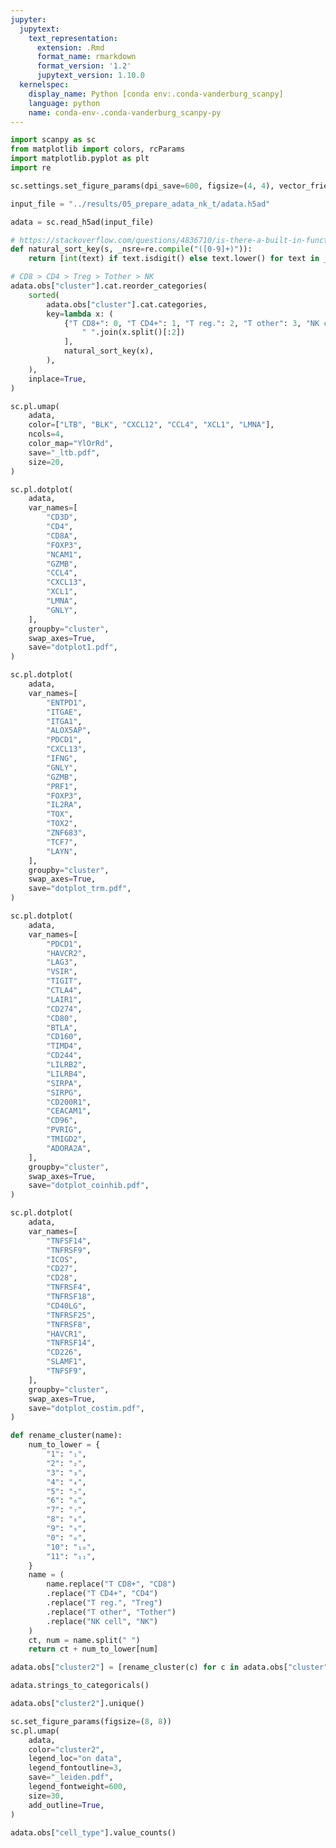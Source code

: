 ```yaml
---
jupyter:
  jupytext:
    text_representation:
      extension: .Rmd
      format_name: rmarkdown
      format_version: '1.2'
      jupytext_version: 1.10.0
  kernelspec:
    display_name: Python [conda env:.conda-vanderburg_scanpy]
    language: python
    name: conda-env-.conda-vanderburg_scanpy-py
---
```


```python
import scanpy as sc
from matplotlib import colors, rcParams
import matplotlib.pyplot as plt
import re

sc.settings.set_figure_params(dpi_save=600, figsize=(4, 4), vector_friendly=True)
```

```python
input_file = "../results/05_prepare_adata_nk_t/adata.h5ad"
```

```python
adata = sc.read_h5ad(input_file)
```

```python
# https://stackoverflow.com/questions/4836710/is-there-a-built-in-function-for-string-natural-sort
def natural_sort_key(s, _nsre=re.compile("([0-9]+)")):
    return [int(text) if text.isdigit() else text.lower() for text in _nsre.split(s)]
```

```python
# CD8 > CD4 > Treg > Tother > NK
adata.obs["cluster"].cat.reorder_categories(
    sorted(
        adata.obs["cluster"].cat.categories,
        key=lambda x: (
            {"T CD8+": 0, "T CD4+": 1, "T reg.": 2, "T other": 3, "NK cell": 4}[
                " ".join(x.split()[:2])
            ],
            natural_sort_key(x),
        ),
    ),
    inplace=True,
)
```

```python
sc.pl.umap(
    adata,
    color=["LTB", "BLK", "CXCL12", "CCL4", "XCL1", "LMNA"],
    ncols=4,
    color_map="YlOrRd",
    save="_ltb.pdf",
    size=20,
)
```

```python
sc.pl.dotplot(
    adata,
    var_names=[
        "CD3D",
        "CD4",
        "CD8A",
        "FOXP3",
        "NCAM1",
        "GZMB",
        "CCL4",
        "CXCL13",
        "XCL1",
        "LMNA",
        "GNLY",
    ],
    groupby="cluster",
    swap_axes=True,
    save="dotplot1.pdf",
)
```

```python
sc.pl.dotplot(
    adata,
    var_names=[
        "ENTPD1",
        "ITGAE",
        "ITGA1",
        "ALOX5AP",
        "PDCD1",
        "CXCL13",
        "IFNG",
        "GNLY",
        "GZMB",
        "PRF1",
        "FOXP3",
        "IL2RA",
        "TOX",
        "TOX2",
        "ZNF683",
        "TCF7",
        "LAYN",
    ],
    groupby="cluster",
    swap_axes=True,
    save="dotplot_trm.pdf",
)
```

```python
sc.pl.dotplot(
    adata,
    var_names=[
        "PDCD1",
        "HAVCR2",
        "LAG3",
        "VSIR",
        "TIGIT",
        "CTLA4",
        "LAIR1",
        "CD274",
        "CD80",
        "BTLA",
        "CD160",
        "TIMD4",
        "CD244",
        "LILRB2",
        "LILRB4",
        "SIRPA",
        "SIRPG",
        "CD200R1",
        "CEACAM1",
        "CD96",
        "PVRIG",
        "TMIGD2",
        "ADORA2A",
    ],
    groupby="cluster",
    swap_axes=True,
    save="dotplot_coinhib.pdf",
)
```

```python
sc.pl.dotplot(
    adata,
    var_names=[
        "TNFSF14",
        "TNFRSF9",
        "ICOS",
        "CD27",
        "CD28",
        "TNFRSF4",
        "TNFRSF18",
        "CD40LG",
        "TNFRSF25",
        "TNFRSF8",
        "HAVCR1",
        "TNFRSF14",
        "CD226",
        "SLAMF1",
        "TNFSF9",
    ],
    groupby="cluster",
    swap_axes=True,
    save="dotplot_costim.pdf",
)
```

```python
def rename_cluster(name):
    num_to_lower = {
        "1": "₁",
        "2": "₂",
        "3": "₃",
        "4": "₄",
        "5": "₅",
        "6": "₆",
        "7": "₇",
        "8": "₈",
        "9": "₉",
        "0": "₀",
        "10": "₁₀",
        "11": "₁₁",
    }
    name = (
        name.replace("T CD8+", "CD8")
        .replace("T CD4+", "CD4")
        .replace("T reg.", "Treg")
        .replace("T other", "Tother")
        .replace("NK cell", "NK")
    )
    ct, num = name.split(" ")
    return ct + num_to_lower[num]
```

```python
adata.obs["cluster2"] = [rename_cluster(c) for c in adata.obs["cluster"]]
```

```python
adata.strings_to_categoricals()
```

```python
adata.obs["cluster2"].unique()
```

```python
sc.set_figure_params(figsize=(8, 8))
sc.pl.umap(
    adata,
    color="cluster2",
    legend_loc="on data",
    legend_fontoutline=3,
    save="_leiden.pdf",
    legend_fontweight=600,
    size=30,
    add_outline=True,
)
```

```python
adata.obs["cell_type"].value_counts()
```

```python

```

